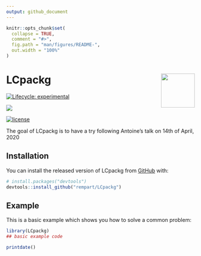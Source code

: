 ```yaml
---
output: github_document
---
```


<!-- README.md is generated from README.Rmd. Please edit that file -->

```r
knitr::opts_chunk$set(
  collapse = TRUE,
  comment = "#>",
  fig.path = "man/figures/README-",
  out.width = "100%"
)
```

# LCpackg <img src='man/figures/logo.png' align="right" height="90.5" />

<!-- badges: start -->
[![Lifecycle: experimental](https://img.shields.io/badge/lifecycle-experimental-orange.svg)](https://www.tidyverse.org/lifecycle/#experimental)

[![](https://img.shields.io/github/last-commit/rempart/LCpackg.svg)](https://github.com/rempart/LCpackg/commits/master)

[![license](https://img.shields.io/badge/license-GPL--3-blue.svg)](https://www.gnu.org/licenses/gpl-3.0.en.html)
<!-- badges: end -->

The goal of LCpackg is to have a try following Antoine's talk on 14th of April, 2020


## Installation

You can install the released version of LCpackg from [GitHub](https://github.com/) with:

``` r
# install.packages("devtools")
devtools::install_github("rempart/LCpackg")
```
## Example

This is a basic example which shows you how to solve a common problem:

```r
library(LCpackg)
## basic example code
```



```r
printdate()
```


